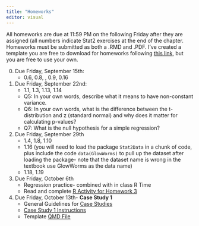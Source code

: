 ```yaml
---
title: "Homeworks"
editor: visual
---
```


All homeworks are due at 11:59 PM on the following Friday after they are assigned (all numbers indicate Stat2 exercises at the end of the chapter. Homeworks must be submitted as both a .RMD and .PDF. I've created a template you are free to download for homeworks following [this link](https://drive.google.com/file/d/1LF4cuvVVtX0KsNvQTVuvkAREP5EC-nON/view?usp=sharing), but you are free to use your own.

0.  Due Friday, September 15th:
    -   0.6, 0.8, , 0.9, 0.16
1.  Due Friday, September 22nd:
    -   1.1, 1.3, 1.13, 1.14
    -   Q5: In your own words, describe what it means to have non-constant variance.
    -   Q6: In your own words, what is the difference between the t-distribution and z (standard normal) and why does it matter for calculating p-values?
    -   Q7: What is the null hypothesis for a simple regression?
2.  Due Friday, September 29th
    -   1.4, 1.8, 1.10
    -   1.16 (you will need to load the package `Stat2Data` in a chunk of code, plus include the code `data(GlowWorms)` to pull up the dataset after loading the package- note that the dataset name is wrong in the textbook use GlowWorms as the data name)
    -   1.18, 1.19
3.  Due Friday, October 6th
    -   Regression practice- combined with in class R Time
    -   Read and complete [R Activity for Homework 3](inclass_r/activity_r2.html)
    
4.  Due Friday, October 13th- **Case Study 1**
    -   General Guidelines for [Case Studies](inclass_r/case-study-guidelines.pdf)
    -   [Case Study 1 Instructions](inclass_r/case_study_1.pdf)
    -   Template [QMD File](https://drive.google.com/file/d/1ar46GoIDPMH05bI5l5jfYQLlOjFfgKwC/view?usp=sharing)

    
